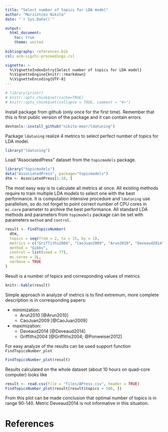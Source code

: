 ```yaml
---
title: "Select number of topics for LDA model"
author: "Murzintcev Nikita"
date: "`r Sys.Date()`"

output:
  html_document:
    toc: true
    theme: united
    
bibliography: references.bib
csl: acm-sigchi-proceedings.csl

vignette: >
  %\VignetteIndexEntry{Select number of topics for LDA model}
  %\VignetteEngine{knitr::rmarkdown}
  %\VignetteEncoding{UTF-8}
---
```


```r
# library(printr)
# knitr::opts_chunk$set(cache=TRUE)
# knitr::opts_chunk$set(collapse = TRUE, comment = "#>")
```

Install package from github (only once for the first time). Remember that this is first public version of the package and it can contain errors.

```r
devtools::install_github("nikita-moor/ldatuning")
```

Package `ldatuning` realize 4 metrics to select perfect number of topics for LDA model.

```r
library("ldatuning")
```

Load "AssociatedPress" dataset from the `topicmodels` package.

```r
library("topicmodels")
data("AssociatedPress", package="topicmodels")
dtm <- AssociatedPress[1:10, ]
```

The most easy way is to calculate all metrics at once. All existing methods require to train multiple LDA models to select one with the best performance. It is computation intensive procedure and `ldatuning` use parallelism, so do not forget to point correct number of CPU cores in `mc.core` parameter to archive the best performance. All standard LDA methods and parameters from `topimodels` package can be set with parameters `method` and `control`.

```r
result <- FindTopicsNumber(
  dtm,
  topics = seq(from = 2, to = 15, by = 1),
  metrics = c("Griffiths2004", "CaoJuan2009", "Arun2010", "Deveaud2014"),
  method = "Gibbs",
  control = list(seed = 77),
  mc.cores = 2L,
  verbose = TRUE
)
```

Result is a number of topics and corresponding values of metrics

```r
knitr::kable(result)
```

Simple approach in analyze of metrics is to find extremum, more complete description is in corresponding papers:

* minimization:
    + Arun2010 [@Arun2010]
    + CaoJuan2009 [@CaoJuan2009]

* maximization:
    + Deveaud2014 [@Deveaud2014]
    + Griffiths2004 [@Griffiths2004; @Ponweiser2012]

For easy analyze of the results can be used support function `FindTopicsNumber_plot`

```r
FindTopicsNumber_plot(result)
```

Results calculated on the whole dataset (about 10 hours on quad-core computer) looks like

```r
result <- read.csv(file = "files/APress.csv", header = TRUE)
FindTopicsNumber_plot(result[result$topics < 500, ])
```

From this plot can be made conclusion that optimal number of topics is in range 90-140. Metric Deveaud2014 is not informative in this situation.


# References
